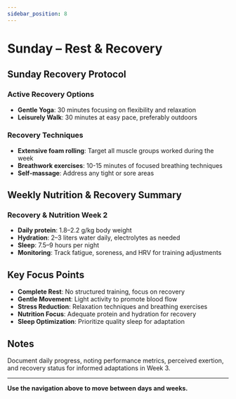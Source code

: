 ```yaml
---
sidebar_position: 8
---
```



<WorkoutNav weekNumber={2} />

# Sunday – Rest & Recovery

## Sunday Recovery Protocol

### Active Recovery Options
- **Gentle Yoga**: 30 minutes focusing on flexibility and relaxation
- **Leisurely Walk**: 30 minutes at easy pace, preferably outdoors

### Recovery Techniques
- **Extensive foam rolling**: Target all muscle groups worked during the week
- **Breathwork exercises**: 10-15 minutes of focused breathing techniques
- **Self-massage**: Address any tight or sore areas

## Weekly Nutrition & Recovery Summary

### Recovery & Nutrition Week 2
- **Daily protein**: 1.8–2.2 g/kg body weight
- **Hydration**: 2–3 liters water daily, electrolytes as needed
- **Sleep**: 7.5–9 hours per night
- **Monitoring**: Track fatigue, soreness, and HRV for training adjustments

## Key Focus Points

- **Complete Rest**: No structured training, focus on recovery
- **Gentle Movement**: Light activity to promote blood flow
- **Stress Reduction**: Relaxation techniques and breathing exercises
- **Nutrition Focus**: Adequate protein and hydration for recovery
- **Sleep Optimization**: Prioritize quality sleep for adaptation

## Notes

Document daily progress, noting performance metrics, perceived exertion, and recovery status for informed adaptations in Week 3.

---

**Use the navigation above to move between days and weeks.**
